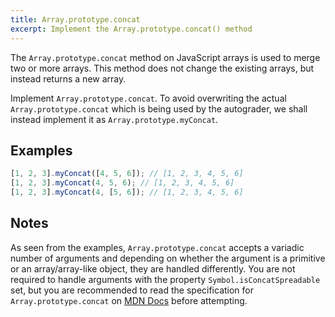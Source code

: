 ```yaml
---
title: Array.prototype.concat
excerpt: Implement the Array.prototype.concat() method
---
```


The `Array.prototype.concat` method on JavaScript arrays is used to merge two or more arrays. This method does not change the existing arrays, but instead returns a new array.

Implement `Array.prototype.concat`. To avoid overwriting the actual `Array.prototype.concat` which is being used by the autograder, we shall instead implement it as `Array.prototype.myConcat`.

## Examples

```js
[1, 2, 3].myConcat([4, 5, 6]); // [1, 2, 3, 4, 5, 6]
[1, 2, 3].myConcat(4, 5, 6); // [1, 2, 3, 4, 5, 6]
[1, 2, 3].myConcat(4, [5, 6]); // [1, 2, 3, 4, 5, 6]
```

## Notes

As seen from the examples, `Array.prototype.concat` accepts a variadic number of arguments and depending on whether the argument is a primitive or an array/array-like object, they are handled differently. You are not required to handle arguments with the property `Symbol.isConcatSpreadable` set, but you are recommended to read the specification for `Array.prototype.concat` on [MDN Docs](https://developer.mozilla.org/en-US/docs/Web/JavaScript/Reference/Global_Objects/Array/concat) before attempting.
